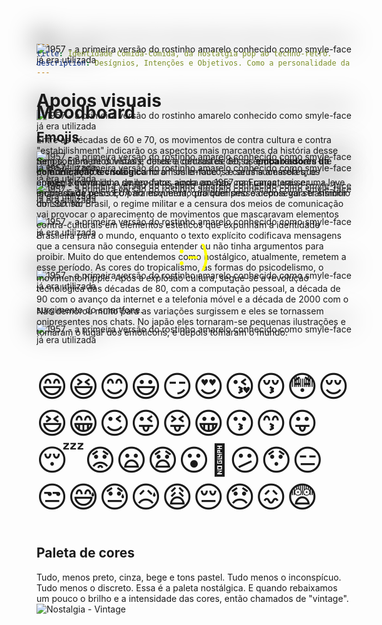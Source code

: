 ```yaml
---
title: Identidade Comida-Comida, da nostalgia pop ao techno-retrô.
description: Desígnios, Intenções e Objetivos. Como a personalidade da marca foi construída.
---
```



# Moodboard
Entre as décadas de 60 e 70, os movimentos de contra cultura e contra "estabilishment" indicarão os aspectos mais marcantes da história desse tempo. Elementos visuais, cores e contrastes dessa época ressoam até hoje.
Elementos visuais como o "smile-face", a carinha amarela que aparecia numa linha de produtos ainda em 1957 na França, vai ser emprestada pelos EUA no movimento pró otimismo e depois vai ser símbolo do LSD.
No Brasil, o regime militar e a censura dos meios de comunicação vai provocar o aparecimento de movimentos que mascaravam elementos contra-culturais em elementos estéticos que expunham a identidade Brasileira para o mundo, enquanto o texto explícito codificava mensagens que a censura não conseguia entender ou não tinha argumentos para proibir.
Muito do que entendemos como nostálgico, atualmente, remetem a esse período. As cores do tropicalismo, as formas do psicodelismo, o movimento hippie. Após a explosão cultura, segue-se a revolução tecnológica das décadas de 80, com a computação pessoal, a década de 90 com o avanço da internet e a telefonia móvel e a década de 2000 com o surgimento do smartfone.

<div style="display: flex; flex-direction: column; align-items: center; width: 100%; height: fit-content; margin-bottom: -720px; position: relative; z-index: -1;">
    <Image src={moodBoardImage1} alt="1957 - a primeira versão do rostinho amarelo conhecido como smyle-face já era utilizada" style="filter: drop-shadow(0px -16px 20px black); top: 0px; position: relative;"/>
    <Image src={moodBoardImage2} alt="1957 - a primeira versão do rostinho amarelo conhecido como smyle-face já era utilizada" style="filter: drop-shadow(0px -16px 20px black); top: -120px; position: relative;"/>
    <Image src={moodBoardImage3} alt="1957 - a primeira versão do rostinho amarelo conhecido como smyle-face já era utilizada" style="filter: drop-shadow(0px -16px 20px black); top: -240px; position: relative;"/>
    <Image src={moodBoardImage4} alt="1957 - a primeira versão do rostinho amarelo conhecido como smyle-face já era utilizada" style="filter: drop-shadow(0px -16px 20px black); top: -360px; position: relative;"/>
    <Image src={moodBoardImage5} alt="1957 - a primeira versão do rostinho amarelo conhecido como smyle-face já era utilizada" style="filter: drop-shadow(0px -16px 20px black); top: -360px; position: relative;"/>
    <Image src={moodBoardImage6} alt="1957 - a primeira versão do rostinho amarelo conhecido como smyle-face já era utilizada" style="filter: drop-shadow(0px -16px 20px black); top: -400px; position: relative;"/>
    <Image src={moodBoardImage7} alt="1957 - a primeira versão do rostinho amarelo conhecido como smyle-face já era utilizada" style="filter: drop-shadow(0px -16px 20px black); top: -480px; position: relative;"/>
    <Image src={moodBoardImage8} alt="1957 - a primeira versão do rostinho amarelo conhecido como smyle-face já era utilizada" style="filter: drop-shadow(0px -16px 20px black); top: -580px; position: relative;"/>
    <Image src={moodBoardImage9} alt="1957 - a primeira versão do rostinho amarelo conhecido como smyle-face já era utilizada" style="filter: drop-shadow(0px -16px 20px black); top: -720px; position: relative;"/>
</div>

# Apoios visuais

## Emojis
Sem sombra de dúvidas e desde a década de 80, os **embaixadores da comunicação tecnológica** foram os emoticos e seus sucessores, os emojis. Revivendo o smiley-face, agora apenas com caracteres e uma leve inclinada de pescoço para esquerda, qualquer pessoa conseguia transmitir um sorriso.
<p style="text-align: center; color: yellow; font-size: 3rem;">:-)</p>
Não demorou muito para as variações surgissem e eles se tornassem onipresentes nos chats. No japão eles tornaram-se pequenas ilustrações e tomaram o lugar dos emoticons, e depois tomaram o mundo.
<p style="font-size: 3rem">😄😆😊😃😏😍😘😚😳😌😆😁😉😜😝😀😗😙😛😴😟😦😧😮😬😕😯😑😒😅😓😥😩😔😞😖😨</p>

## Paleta de cores
Tudo, menos preto, cinza, bege e tons pastel. Tudo menos o inconspícuo. Tudo menos o discreto. Essa é a paleta nostálgica. E quando rebaixamos um pouco o brilho e a intensidade das cores, então chamados de "vintage".
 <Image src={moodBoardImage10} alt="Nostalgia - Vintage"/>
